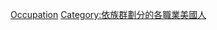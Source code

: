 {{container}}
{{Commonscat|African Americans by occupation}}
[[Category:非洲裔美國人|Occupation]]
[[Category:依族群劃分的各職業美國人|Category:依族群劃分的各職業美國人]]